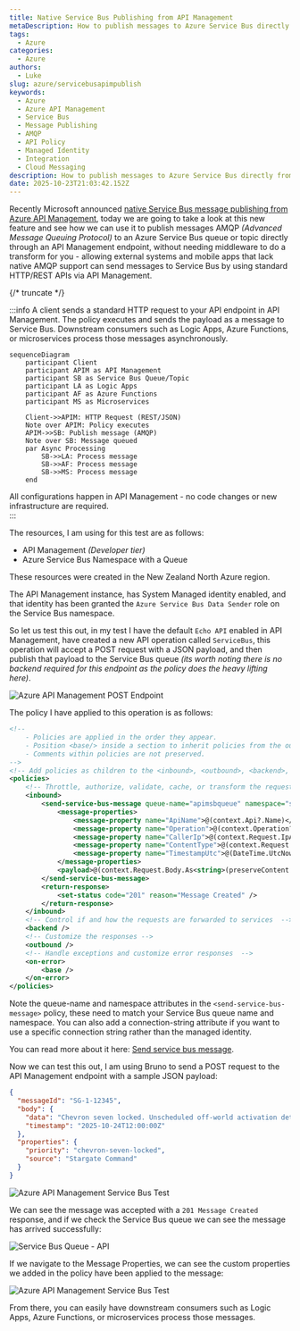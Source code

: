 ```yaml
---
title: Native Service Bus Publishing from API Management
metaDescription: How to publish messages to Azure Service Bus directly from API Management using the new native integration, with step-by-step setup and policy examples.
tags:
  - Azure
categories:
  - Azure
authors:
  - Luke
slug: azure/servicebusapimpublish
keywords:
  - Azure
  - Azure API Management
  - Service Bus
  - Message Publishing
  - AMQP
  - API Policy
  - Managed Identity
  - Integration
  - Cloud Messaging
description: How to publish messages to Azure Service Bus directly from API Management using the new native integration, with step-by-step setup and policy examples.
date: 2025-10-23T21:03:42.152Z
---
```


Recently Microsoft announced [native Service Bus message publishing from Azure API Management](https://techcommunity.microsoft.com/blog/integrationsonazureblog/introducing-native-service-bus-message-publishing-from-azure-api-management-prev/4462644?WT.mc_id=AZ-MVP-5004796), today we are going to take a look at this new feature and see how we can use it to publish messages AMQP _(Advanced Message Queuing Protocol)_ to an Azure Service Bus queue or topic directly through an API Management endpoint, without needing middleware to do a transform for you -  allowing external systems and mobile apps that lack native AMQP support can send messages to Service Bus by using standard HTTP/REST APIs via API Management.

{/* truncate */}

:::info
A client sends a standard HTTP request to your API endpoint in API Management. 
The policy executes and sends the payload as a message to Service Bus. 
Downstream consumers such as Logic Apps, Azure Functions, or microservices process those messages asynchronously. 

```mermaid
sequenceDiagram
    participant Client
    participant APIM as API Management
    participant SB as Service Bus Queue/Topic
    participant LA as Logic Apps
    participant AF as Azure Functions
    participant MS as Microservices

    Client->>APIM: HTTP Request (REST/JSON)
    Note over APIM: Policy executes
    APIM->>SB: Publish message (AMQP)
    Note over SB: Message queued
    par Async Processing
        SB->>LA: Process message
        SB->>AF: Process message
        SB->>MS: Process message
    end
```

All configurations happen in API Management - no code changes or new infrastructure are required.  
:::

The resources, I am using for this test are as follows:

* API Management _(Developer tier)_
* Azure Service Bus Namespace with a Queue

These resources were created in the New Zealand North Azure region.

The API Management instance, has System Managed identity enabled, and that identity has been granted the `Azure Service Bus Data Sender` role on the Service Bus namespace.

So let us test this out, in my test I have the default `Echo API` enabled in API Management, have created a new API operation called `ServiceBus`, this operation will accept a POST request with a JSON payload, and then publish that payload to the Service Bus queue _(its worth noting there is no backend required for this endpoint as the policy does the heavy lifting here)_.

![Azure API Management POST Endpoint](images/apimsbpostendpointdesign.jpg)


The policy I have applied to this operation is as follows:

```xml
<!--
    - Policies are applied in the order they appear.
    - Position <base/> inside a section to inherit policies from the outer scope.
    - Comments within policies are not preserved.
-->
<!-- Add policies as children to the <inbound>, <outbound>, <backend>, and <on-error> elements -->
<policies>
    <!-- Throttle, authorize, validate, cache, or transform the requests -->
    <inbound>
        <send-service-bus-message queue-name="apimsbqueue" namespace="sbapimtest.servicebus.windows.net">
            <message-properties>
                <message-property name="ApiName">@(context.Api?.Name)</message-property>
                <message-property name="Operation">@(context.Operation?.Name)</message-property>
                <message-property name="CallerIp">@(context.Request.IpAddress)</message-property>
                <message-property name="ContentType">@(context.Request.Headers.GetValueOrDefault("Content-Type","application/json"))</message-property>
                <message-property name="TimestampUtc">@(DateTime.UtcNow.ToString("o"))</message-property>
            </message-properties>
            <payload>@(context.Request.Body.As<string>(preserveContent: true))</payload>
        </send-service-bus-message>
        <return-response>
            <set-status code="201" reason="Message Created" />
        </return-response>
    </inbound>
    <!-- Control if and how the requests are forwarded to services  -->
    <backend />
    <!-- Customize the responses -->
    <outbound />
    <!-- Handle exceptions and customize error responses  -->
    <on-error>
        <base />
    </on-error>
</policies>
```

Note the queue-name and namespace attributes in the `<send-service-bus-message>` policy, these need to match your Service Bus queue name and namespace. You can also add a connection-string attribute if you want to use a specific connection string rather than the managed identity.

You can read more about it here: [Send service bus message](https://learn.microsoft.com/azure/api-management/send-service-bus-message-policy?WT.mc_id=AZ-MVP-5004796).

Now we can test this out, I am using Bruno to send a POST request to the API Management endpoint with a sample JSON payload:

```json
{
  "messageId": "SG-1-12345",
  "body": {
    "data": "Chevron seven locked. Unscheduled off-world activation detected. Requesting permission to open the iris. (Teal'c: \"Indeed.\")",
    "timestamp": "2025-10-24T12:00:00Z"
  },
  "properties": {
    "priority": "chevron-seven-locked",
    "source": "Stargate Command"
  }
}
```

![Azure API Management Service Bus Test](images/apimsbpostendpointbrunotest.jpg)

We can see the message was accepted with a `201 Message Created` response, and if we check the Service Bus queue we can see the message has arrived successfully:

![Service Bus Queue - API](images/apimsbpostendpointsbqueue.jpg)

If we navigate to the Message Properties, we can see the custom properties we added in the policy have been applied to the message:

![Azure API Management Service Bus Test](images/apimsbpostendpointsbqueuecustomproperties.jpg)

From there, you can easily have downstream consumers such as Logic Apps, Azure Functions, or microservices process those messages.
